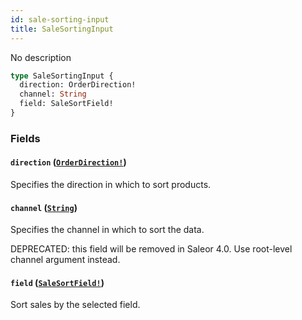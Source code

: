 ```yaml
---
id: sale-sorting-input
title: SaleSortingInput
---
```


No description

```graphql
type SaleSortingInput {
  direction: OrderDirection!
  channel: String
  field: SaleSortField!
}
```

### Fields

#### `direction` ([`OrderDirection!`](/developer/api-reference/enums/order-direction.mdx))

Specifies the direction in which to sort products.

#### `channel` ([`String`](/developer/api-reference/scalars/string.mdx))

Specifies the channel in which to sort the data.

DEPRECATED: this field will be removed in Saleor 4.0. Use root-level channel argument instead.

#### `field` ([`SaleSortField!`](/developer/api-reference/enums/sale-sort-field.mdx))

Sort sales by the selected field.
